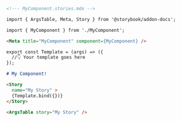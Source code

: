```md
<!--- MyComponent.stories.mdx -->

import { ArgsTable, Meta, Story } from '@storybook/addon-docs';

import { MyComponent } from './MyComponent';

<Meta title="MyComponent" component={MyComponent} />

export const Template = (args) => ({
  //👇 Your template goes here
});

# My Component!

<Story 
  name="My Story" >
  {Template.bind({})}
</Story>

<ArgsTable story="My Story" />
```